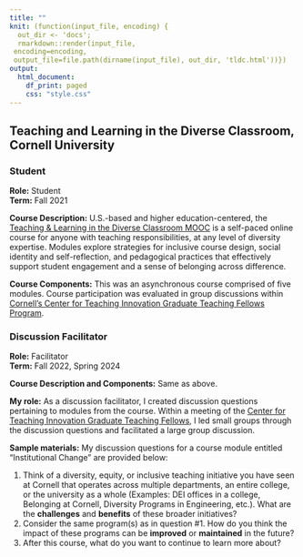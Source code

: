 ```yaml
---
title: ""
knit: (function(input_file, encoding) {
  out_dir <- 'docs';
  rmarkdown::render(input_file,
 encoding=encoding,
 output_file=file.path(dirname(input_file), out_dir, 'tldc.html'))})
output:
  html_document:
    df_print: paged
    css: "style.css"
---
```


## Teaching and Learning in the Diverse Classroom, Cornell University

### Student

**Role:** Student    
**Term:** Fall 2021    

</div>

\noindent
**Course Description:** U.S.-based and higher education-centered, the [Teaching \& Learning in the Diverse Classroom MOOC](https://teaching.cornell.edu/tldc-mooc) is a self-paced online course for anyone with teaching responsibilities, at any level of diversity expertise. Modules explore strategies for inclusive course design, social identity and self-reflection, and pedagogical practices that effectively support student engagement and a sense of belonging across difference.

\vspace{1em}

\noindent
**Course Components:** This was an asynchronous course comprised of five modules. Course participation was evaluated in group discussions within [Cornell's Center for Teaching Innovation Graduate Teaching Fellows Program](https://teaching.cornell.edu/cti-graduate-teaching-fellowship).


### Discussion Facilitator

**Role:** Facilitator    
**Term:** Fall 2022, Spring 2024    

</div>

\noindent
**Course Description and Components:** Same as above.

\vspace{1em}

\noindent
**My role:** As a discussion facilitator, I created discussion questions pertaining to modules from the course. Within a meeting of the [Center for Teaching Innovation Graduate Teaching Fellows](https://teaching.cornell.edu/cti-graduate-teaching-fellowship), I led small groups through the discussion questions and facilitated a large group discussion.

\vspace{1em}

\noindent
**Sample materials:** My discussion questions for a course module entitled "Institutional Change" are provided below:   

1. Think of a diversity, equity, or inclusive teaching initiative you have seen at Cornell that operates across multiple departments, an entire college, or the university as a whole (Examples: DEI offices in a college, Belonging at Cornell, Diversity Programs in Engineering, etc.). What are the **challenges** and **benefits** of these broader initiatives?  
2. Consider the same program(s) as in question #1. How do you think the impact of these programs can be **improved** or **maintained** in the future?   
3. After this course, what do you want to continue to learn more about?